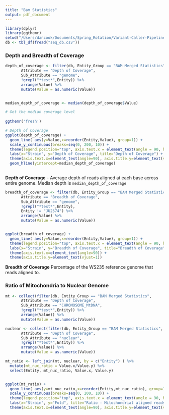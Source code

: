 ```yaml
---
title: "Bam Statistics"
output: pdf_document
---
```


```r
library(dplyr)
library(ggthemr)
setwd("/Users/dancook/Documents/Spring_Rotation/Variant-Caller-Pipeline/analysis")
db <- tbl_df(fread("seq_db.csv"))
```


### Depth and Breadth of Coverage

```r

depth_of_coverage <- filter(db, Entity_Group == "BAM Merged Statistics",
       Attribute == "Depth of Coverage", 
       Sub_Attribute == "genome", 
       !grepl("*test*",Entity)) %>%
       arrange(Value) %>%
       mutate(Value = as.numeric(Value))


median_depth_of_coverage <- median(depth_of_coverage$Value)

# Get the median coverage level
  
ggthemr('fresh')

# Depth of Coverage
ggplot(depth_of_coverage) +
  geom_line( aes(y=Value,x=reorder(Entity,Value), group=1)) +
  scale_y_continuous(breaks=seq(0, 200, 10)) +
  theme(legend.position="top", axis.text.x = element_text(angle = 90, hjust = 1, size=8)) +
  labs(x="Strain", y="Depth of Coverage", title="Depth of Coverage") +
  theme(axis.text.x=element_text(angle=90), axis.title.y=element_text(vjust=1)) +
  geom_hline(yintercept=median_depth_of_coverage) 
  


```

__Depth of Coverage__ - Average depth of reads aligned at each base across entire genome. Median depth is `median_depth_of_coverage`

```r

breadth_of_coverage <- filter(db, Entity_Group == "BAM Merged Statistics",
       Attribute == "Breadth of Coverage", 
       Sub_Attribute == "genome", 
       !grepl("*test*",Entity),
       Entity != "JU2574") %>%
       arrange(Value) %>%
       mutate(Value = as.numeric(Value))


ggplot(breadth_of_coverage) +
  geom_line( aes(y=Value,x=reorder(Entity,Value), group=1)) +
  theme(legend.position="top", axis.text.x = element_text(angle = 90, hjust = 1, size=8)) +
  labs(x="Strain", y="Breadth of Coverage", title="Breadth of Coverage") +
  theme(axis.text.x=element_text(angle=90)) +
  theme(axis.title.y=element_text(vjust=1))

```

__Breadth of Coverage__ Percentage of the WS235 reference genome that reads aligned to.


### Ratio of Mitochondria to Nuclear Genome

```r

mt <- collect(filter(db, Entity_Group == "BAM Merged Statistics",
       Attribute == "Depth of Coverage", 
       Sub_Attribute == "CHROMOSOME_MtDNA", 
       !grepl("*test*",Entity)) %>%
       arrange(Value)) %>%
       mutate(Value = as.numeric(Value))

nuclear <- collect(filter(db, Entity_Group == "BAM Merged Statistics",
       Attribute == "Depth of Coverage", 
       Sub_Attribute == "nuclear", 
       !grepl("*test*",Entity)) %>%
       arrange(Value)) %>%
       mutate(Value = as.numeric(Value))

mt_ratio <- left_join(mt, nuclear, by = c("Entity") ) %>%
  mutate(mt_nuc_ratio = Value.x/Value.y) %>%
  select(Entity, mt_nuc_ratio, Value.x, Value.y)


ggplot(mt_ratio) +
  geom_line( aes(y=mt_nuc_ratio,x=reorder(Entity,mt_nuc_ratio), group=1)) +
  scale_y_continuous(breaks=seq(0, 200, 10)) +
  theme(legend.position="top", axis.text.x = element_text(angle = 90, hjust = 1, size=8)) +
  labs(x="Strain", y="Fold", title="Ratio - Mitochondrial aligned reads to Nuclear DNA") +
  theme(axis.text.x=element_text(angle=90), axis.title.y=element_text(vjust=1)) 
```